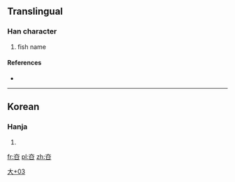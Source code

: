 ==Translingual==

===Han character===
{{Han char|rn=37|rad=大|as=03|sn=6|four=|canj=大口 (KR), X大口 (XKR)}}

# fish name

====References====
* {{Han ref|kx=0250.071|dj=0509.150|hdz=10528.021|uh=593B|ud=22843}}

----

==Korean==

===Hanja===
{{ko-hanja|hangeul=[[구]]|rv=gu|mr=ku}}

# {{defn|lang=ko|sort=大03}}

[[Category:Korean-only CJKV Characters|大+03]]

[[fr:夻]]
[[pl:夻]]
[[zh:夻]]